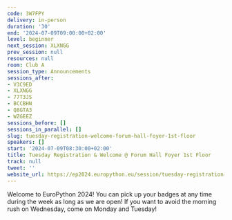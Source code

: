```yaml
---
code: 3W7FPY
delivery: in-person
duration: '30'
end: '2024-07-09T09:00:00+02:00'
level: beginner
next_session: XLXNGG
prev_session: null
resources: null
room: Club A
session_type: Announcements
sessions_after:
- V3C9ED
- XLXNGG
- 77T3JS
- BCCBHN
- Q8GTA3
- WZGEEZ
sessions_before: []
sessions_in_parallel: []
slug: tuesday-registration-welcome-forum-hall-foyer-1st-floor
speakers: []
start: '2024-07-09T08:30:00+02:00'
title: Tuesday Registration & Welcome @ Forum Hall Foyer 1st Floor
track: null
tweet: ''
website_url: https://ep2024.europython.eu/session/tuesday-registration-welcome-forum-hall-foyer-1st-floor
---
```


Welcome to EuroPython 2024! You can pick up your badges at any time during the week as long as we are open! If you want to avoid the morning rush on Wednesday, come on Monday and Tuesday!
